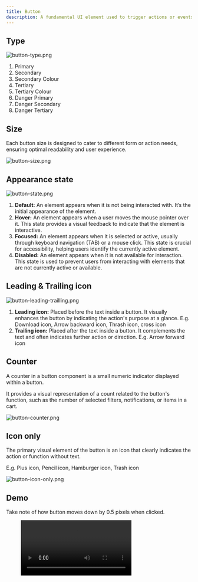 ```yaml
---
title: Button
description: A fundamental UI element used to trigger actions or events. It ensures consistency, accessibility, and a clear call to action.
---
```



## Type

![button-type.png](/design/button-type.png)

1. Primary
2. Secondary
3. Secondary Colour
4. Tertiary
5. Tertiary Colour
6. Danger Primary
7. Danger Secondary
8. Danger Tertiary

## Size

Each button size is designed to cater to different form or action needs, ensuring optimal readability and user experience.

![button-size.png](/design/button-size.png)

## Appearance state

![button-state.png](/design/button-state.png)

1. **Default:** An element appears when it is not being interacted with. It’s the initial appearance of the element.
2. **Hover:** An element appears when a user moves the mouse pointer over it. This state provides a visual feedback to indicate that the element is interactive.
3. **Focused:** An element appears when it is selected or active, usually through keyboard navigation (TAB) or a mouse click. This state is crucial for accessibility, helping users identify the currently active element.
4. **Disabled:** An element appears when it is not available for interaction. This state is used to prevent users from interacting with elements that are not currently active or available.

## Leading & Trailing icon

![button-leading-trailling.png](/design/button-leading-trailling.png)

1. **Leading icon:** Placed before the text inside a button. It visually enhances the button by indicating the action's purpose at a glance.
   E.g. Download icon, Arrow backward icon, Thrash icon, cross icon
2. **Trailing icon:** Placed after the text inside a button. It complements the text and often indicates further action or direction.
   E.g. Arrow forward icon

## Counter

A counter in a button component is a small numeric indicator displayed within a button.

It provides a visual representation of a count related to the button's function, such as the number of selected filters, notifications, or items in a cart.

![button-counter.png](/design/button-counter.png)

## Icon only

The primary visual element of the button is an icon that clearly indicates the action or function without text.

E.g. Plus icon, Pencil icon, Hamburger icon, Trash icon

![button-icon-only.png](/design/button-icon-only.png)

## Demo

Take note of how button moves down by 0.5 pixels when clicked.

<figure>
  <video controls="true" allowfullscreen="true">
    <source src={s3("/design/button-demo.mov")} type="video/mp4" />
  </video>
</figure>
